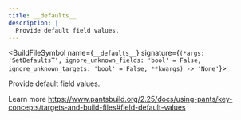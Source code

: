 ```yaml
---
title: __defaults__
description: |
  Provide default field values.
---
```



<BuildFileSymbol name={`__defaults__`} signature={`(*args: 'SetDefaultsT', ignore_unknown_fields: 'bool' = False, ignore_unknown_targets: 'bool' = False, **kwargs) -> 'None'`}>

Provide default field values.

Learn more https://www.pantsbuild.org/2.25/docs/using-pants/key-concepts/targets-and-build-files#field-default-values

</BuildFileSymbol>
